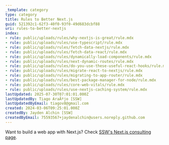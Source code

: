 ```yaml
---
_template: category
type: category
title: Rules to Better Next.js
guid: 521392c1-62f3-40f0-93f0-49d683dcbf88
uri: rules-to-better-nextjs
index:
- rule: public/uploads/rules/why-nextjs-is-great/rule.mdx
- rule: public/uploads/rules/use-typescript/rule.mdx
- rule: public/uploads/rules/fetch-data-nextjs/rule.mdx
- rule: public/uploads/rules/fetch-data-react/rule.mdx
- rule: public/uploads/rules/dynamically-load-components/rule.mdx
- rule: public/uploads/rules/next-dynamic-routes/rule.mdx
- rule: public/uploads/rules/do-you-use-these-useful-react-hooks/rule.mdx
- rule: public/uploads/rules/migrate-react-to-nextjs/rule.mdx
- rule: public/uploads/rules/migrating-to-app-router/rule.mdx
- rule: public/uploads/rules/best-package-manager-for-node/rule.mdx
- rule: public/uploads/rules/core-web-vitals/rule.mdx
- rule: public/uploads/rules/use-nextjs-caching-system/rule.mdx
lastUpdated: 2025-07-30T07:01:01.000Z
lastUpdatedBy: Tiago AraÃºjo [SSW]
lastUpdatedByEmail: tiagov8@gmail.com
created: 2024-03-06T09:25:01.000Z
createdBy: Jayden Alchin [SSW]
createdByEmail: 75593567+jaydenalchin@users.noreply.github.com
---
```


Want to build a web app with Next.js? Check [SSW's Next.js consulting page](https://ssw.com.au/consulting/nextjs).

